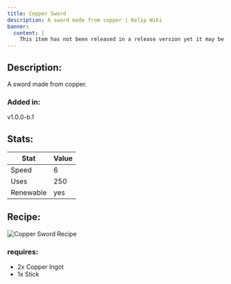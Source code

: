 ```yaml
---
title: Copper Sword
description: A sword made from copper | Kelip Wiki
banner:
  content: |
    This item has not been released in a release version yet it may be removed before the next release.
---
```


## Description:
A sword made from copper.

### Added in: 
v1.0.0-b.1

## Stats:

| Stat | Value |
| --- | --- |
| Speed | 6 |
| Uses | 250 |
| Renewable | yes |

## Recipe:
![Copper Sword Recipe](/assets/items/copper_sword_recipe.png)

### requires:
- 2x Copper Ingot
- 1x Stick